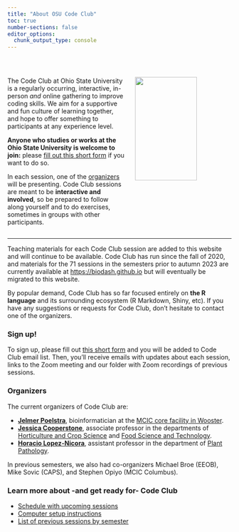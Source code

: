 ```yaml
---
title: "About OSU Code Club"
toc: true
number-sections: false
editor_options: 
  chunk_output_type: console
---
```


<br>

::: columns
::: {.column width="55%"}

The Code Club at Ohio State University is a regularly occurring, interactive, in-person *and* online gathering to improve coding skills. We aim for a supportive and fun culture of learning together, and hope to offer something to participants at any experience level.

**Anyone who studies or works at the Ohio State University is welcome to join:** please [fill out this short form](https://forms.gle/eYkMvmJShrcANUrt5) if you want to do so.

In each session, one of the [organizers](#organizers) will be presenting. Code Club sessions are meant to be **interactive and involved**, so be prepared to follow along yourself and to do exercises, sometimes in groups with other participants.
:::

::: {.column width="45%"}
![](img/codeclub_logo.png){fig-align="center" width="80%"}
:::

:::

------

Teaching materials for each Code Club session are added to this website and will continue to be available. Code Club has run since the fall of 2020, and materials for the 71 sessions in the semesters prior to autumn 2023 are currently available at <https://biodash.github.io> but will eventually be migrated to this website.

By popular demand, Code Club has so far focused entirely on **the R language** and its surrounding ecosystem (R Markdown, Shiny, etc).
If you have any suggestions or requests for Code Club, don't hesitate to contact one of the organizers.

### Sign up!

To sign up, please fill out [this short form](https://forms.gle/eYkMvmJShrcANUrt5) and you will be added to Code Club email list. Then, you'll receive emails with updates about each session, links to the Zoom meeting and our folder with Zoom recordings of previous sessions.

### Organizers {#organizers}

The current organizers of Code Club are:

-   [**Jelmer Poelstra**](https://mcic.osu.edu/about-us-and-contacts), bioinformatician at the [MCIC core facility in Wooster](https://mcic.osu.edu/).
-   [**Jessica Cooperstone**](https://www.cooperstonelab.com/), associate professor in the departments of [Horticulture and Crop Science](https://hcs.osu.edu) and [Food Science and Technology](https://fst.osu.edu).
-   [**Horacio Lopez-Nicora**](https://plantpath.osu.edu/our-people/horacio-lopez-nicora), assistant professor in the department of [Plant Pathology](https://plantpath.osu.edu).

In previous semesters, we also had co-organizers Michael Broe (EEOB), Mike Sovic (CAPS), and Stephen Opiyo (MCIC Columbus).

### Learn more about -and get ready for- Code Club

-   [Schedule with upcoming sessions](./pages/schedule.qmd)
-   [Computer setup instructions](./pages/setup.qmd)
-   [List of previous sessions by semester](./pages/previous.qmd)
